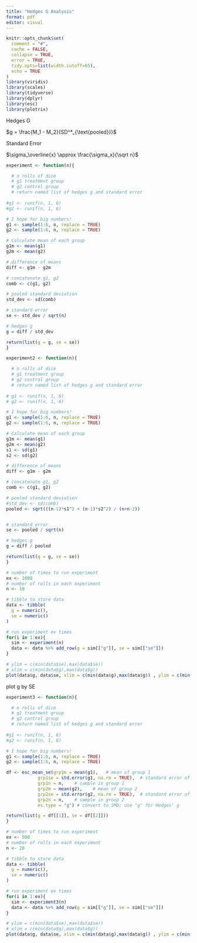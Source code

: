 ```yaml
---
title: "Hedges G Analysis"
format: pdf
editor: visual
---
```


```r
knitr::opts_chunk$set(
  comment = "#", 
  cache = FALSE,  
  collapse = TRUE,
  error = TRUE,
  tidy.opts=list(width.cutoff=65),
  echo = TRUE
)
library(viridis)
library(scales)
library(tidyverse)
library(dplyr)
library(esc)
library(plotrix)
```

Hedges G

$g = \frac{M_1 - M_2}{SD^*_{\text{pooled}}}$

Standard Error

$\sigma_\overline{x} \approx \frac{\sigma_x}{\sqrt n}$

```r
experiment <- function(n){

  # n rolls of dice
  # g1 treatment group
  # g2 control group
  # return named list of hedges g and standard error
  
#g1 <- runif(n, 1, 6)
#g2 <- runif(n, 1, 6)

# I hope for big numbers!
g1 <- sample(1:6, n, replace = TRUE)
g2 <- sample(1:6, n, replace = TRUE)

# Calculate mean of each group
g1m <- mean(g1)
g2m <- mean(g2)

# difference of means
diff <- g1m - g2m

# concatenate g1, g2
comb <- c(g1, g2)

# pooled standard deviation
std_dev <- sd(comb)

# standard error
se <- std_dev / sqrt(n)

# hedges g
g = diff / std_dev

return(list(g = g, se = se))
}

```

```r
experiment2 <- function(n){

  # n rolls of dice
  # g1 treatment group
  # g2 control group
  # return named list of hedges g and standard error
  
# g1 <- runif(n, 1, 6)
# g2 <- runif(n, 1, 6)

# I hope for big numbers!
g1 <- sample(1:6, n, replace = TRUE)
g2 <- sample(1:6, n, replace = TRUE)

# Calculate mean of each group
g1m <- mean(g1)
g2m <- mean(g2)
s1 <- sd(g1)
s2 <- sd(g2)

# difference of means
diff <- g1m - g2m

# concatenate g1, g2
comb <- c(g1, g2)

# pooled standard deviation
#std_dev <- sd(comb)
pooled <- sqrt(((n-1)*s1^2 + (n-1)*s2^2) / (n+n-2))


# standard error
se <- pooled / sqrt(n)

# hedges g
g = diff / pooled

return(list(g = g, se = se))
}
```

```r
# number of times to run experiment
ex <- 1000
# number of rolls in each experiment
n <- 10

# tibble to store data
data <- tibble(
  g = numeric(),
  se = numeric()
)

# run experiment ex times
for(i in 1:ex){
  sim <- experiment(n)
  data <- data %>% add_row(g = sim[["g"]], se = sim[["se"]])
}
```

```r
# ylim = c(min(data$se),max(data$se))
# xlim = c(min(data$g),max(data$g))
plot(data$g, data$se, xlim = c(min(data$g),max(data$g)) , ylim = c(min(data$se),max(data$se)), pch = 19, col = alpha("black", .25))
```

plot g by SE

```r
experiment3 <- function(n){

  # n rolls of dice
  # g1 treatment group
  # g2 control group
  # return named list of hedges g and standard error
  
#g1 <- runif(n, 1, 6)
#g2 <- runif(n, 1, 6)

# I hope for big numbers!
g1 <- sample(1:6, n, replace = TRUE)
g2 <- sample(1:6, n, replace = TRUE)

df <- esc_mean_se(grp1m = mean(g1),   # mean of group 1
            grp1se = std.error(g1, na.rm = TRUE),  # standard error of group 1
            grp1n = n,    # sample in group 1
            grp2m = mean(g2),    # mean of group 2
            grp2se = std.error(g2, na.rm = TRUE),  # standard error of group 2
            grp2n = n,    # sample in group 2
            es.type = "g") # convert to SMD; use "g" for Hedges' g

return(list(g = df[[1]], se = df[[2]]))
}
```

```r
# number of times to run experiment
ex <- 500
# number of rolls in each experiment
n <- 20

# tibble to store data
data <- tibble(
  g = numeric(),
  se = numeric()
)

# run experiment ex times
for(i in 1:ex){
  sim <- experiment3(n)
  data <- data %>% add_row(g = sim[["g"]], se = sim[["se"]])
}
```

```r
# ylim = c(min(data$se),max(data$se))
# xlim = c(min(data$g),max(data$g))
plot(data$g, data$se, xlim = c(min(data$g),max(data$g)) , ylim = c(min(data$se),max(data$se)), pch = 19, col = alpha("black", .25))
```
